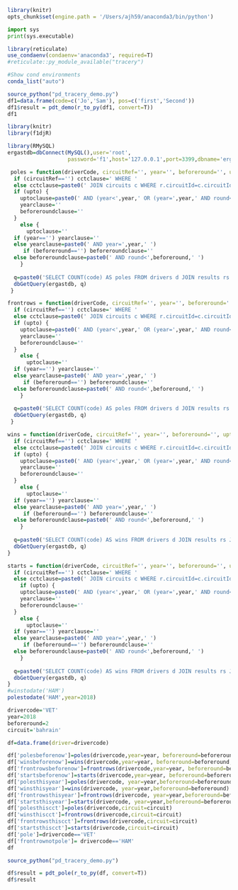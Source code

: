```r
library(knitr)
opts_chunk$set(engine.path = '/Users/ajh59/anaconda3/bin/python')
```



```python
import sys
print(sys.executable)
```
```r
library(reticulate)
use_condaenv(condaenv='anaconda3', required=T)
#reticulate::py_module_available("tracery")
```

```r
#Show cond environments
conda_list("auto")
```


```r
source_python("pd_tracery_demo.py")
df1=data.frame(code=c('Jo','Sam'), pos=c('first','Second'))
df1$result = pdt_demo(r_to_py(df1, convert=T))
df1

````
```r
library(knitr)
library(f1djR)

library(RMySQL)
ergastdb=dbConnect(MySQL(),user='root',
                   password='f1',host='127.0.0.1',port=3399,dbname='ergastdb')
```


```r
 poles = function(driverCode, circuitRef='', year='', beforeround='', upto=FALSE){
  if (circuitRef=='') cctclause=' WHERE '
  else cctclause=paste0(' JOIN circuits c WHERE r.circuitId=c.circuitId AND r.raceId=rs.raceId AND circuitref="', circuitRef,'" AND ')
  if (upto) {
    uptoclause=paste0(' AND (year<',year,' OR (year=',year,' AND round<',beforeround,')) ')
    yearclause=''
    beforeroundclause=''
  }
    else {
      uptoclause=''
  if (year=='') yearclause=''
  else yearclause=paste0(' AND year=',year,' ')
     if (beforeround=='') beforeroundclause=''
  else beforeroundclause=paste0(' AND round<',beforeround,' ')
    }
  
  q=paste0('SELECT COUNT(code) AS poles FROM drivers d JOIN results rs JOIN races r ',cctclause,' r.raceId=rs.raceId AND d.code IN ("',driverCode,'") AND d.driverId=rs.driverId AND rs.grid=1 ',uptoclause,yearclause, beforeroundclause)
  dbGetQuery(ergastdb, q)
 }

frontrows = function(driverCode, circuitRef='', year='', beforeround='', upto=FALSE){
  if (circuitRef=='') cctclause=' WHERE '
  else cctclause=paste0(' JOIN circuits c WHERE r.circuitId=c.circuitId AND r.raceId=rs.raceId AND circuitref="', circuitRef,'" AND ')
  if (upto) {
    uptoclause=paste0(' AND (year<',year,' OR (year=',year,' AND round<',beforeround,')) ')
    yearclause=''
    beforeroundclause=''
  }
    else {
      uptoclause=''
  if (year=='') yearclause=''
  else yearclause=paste0(' AND year=',year,' ')
     if (beforeround=='') beforeroundclause=''
  else beforeroundclause=paste0(' AND round<',beforeround,' ')
    }
  
  q=paste0('SELECT COUNT(code) AS poles FROM drivers d JOIN results rs JOIN races r ',cctclause,' r.raceId=rs.raceId AND d.code IN ("',driverCode,'") AND d.driverId=rs.driverId AND rs.grid IN (1,2) ',uptoclause,yearclause,beforeroundclause)
  dbGetQuery(ergastdb, q)
 }

wins = function(driverCode, circuitRef='', year='', beforeround='', upto=FALSE){
  if (circuitRef=='') cctclause=' WHERE '
  else cctclause=paste0(' JOIN circuits c WHERE r.circuitId=c.circuitId AND r.raceId=rs.raceId AND circuitref="', circuitRef,'" AND ')
  if (upto) {
    uptoclause=paste0(' AND (year<',year,' OR (year=',year,' AND round<',beforeround,')) ')
    yearclause=''
    beforeroundclause=''
  }
    else {
      uptoclause=''
  if (year=='') yearclause=''
  else yearclause=paste0(' AND year=',year,' ')
     if (beforeround=='') beforeroundclause=''
  else beforeroundclause=paste0(' AND round<',beforeround,' ')
    }
  
  q=paste0('SELECT COUNT(code) AS wins FROM drivers d JOIN results rs JOIN races r ',cctclause,' r.raceId=rs.raceId AND d.code IN ("',driverCode,'") AND d.driverId=rs.driverId AND rs.position=1 ',uptoclause,yearclause,beforeroundclause)
  dbGetQuery(ergastdb, q)
}

starts = function(driverCode, circuitRef='', year='', beforeround='', upto=FALSE){
  if (circuitRef=='') cctclause=' WHERE '
  else cctclause=paste0(' JOIN circuits c WHERE r.circuitId=c.circuitId AND r.raceId=rs.raceId AND circuitref="', circuitRef,'" AND ')
    if (upto) {
    uptoclause=paste0(' AND (year<',year,' OR (year=',year,' AND round<',beforeround,')) ')
    yearclause=''
    beforeroundclause=''
  }
    else {
      uptoclause=''
  if (year=='') yearclause=''
  else yearclause=paste0(' AND year=',year,' ')
     if (beforeround=='') beforeroundclause=''
  else beforeroundclause=paste0(' AND round<',beforeround,' ')
    }
  
  q=paste0('SELECT COUNT(code) AS wins FROM drivers d JOIN results rs JOIN races r ',cctclause,' r.raceId=rs.raceId AND d.code IN ("',driverCode,'") AND d.driverId=rs.driverId AND rs.grid>0 ',uptoclause,yearclause,beforeroundclause)
  dbGetQuery(ergastdb, q)
}
#winstodate('HAM')
polestodate('HAM',year=2018)
```




```r
drivercode='VET'
year=2018
beforeround=2
circuit='bahrain'

df=data.frame(driver=drivercode)

df['polesbeforenow']=poles(drivercode,year=year, beforeround=beforeround, upto=TRUE)
df['winsbeforenow']=wins(drivercode,year=year, beforeround=beforeround, upto=TRUE)
df['frontrowsbeforenow']=frontrows(drivercode,year=year, beforeround=beforeround, upto=TRUE)
df['startsbeforenow']=starts(drivercode,year=year, beforeround=beforeround, upto=TRUE)
df['polesthisyear']=poles(drivercode, year=year,beforeround=beforeround)
df['winsthisyear']=wins(drivercode, year=year,beforeround=beforeround)
df['frontrowsthisyear']=frontrows(drivercode, year=year,beforeround=beforeround)
df['startsthisyear']=starts(drivercode, year=year,beforeround=beforeround)
df['polesthiscct']=poles(drivercode,circuit=circuit)
df['winsthiscct']=frontrows(drivercode,circuit=circuit)
df['frontrowsthiscct']=frontrows(drivercode,circuit=circuit)
df['startsthiscct']=starts(drivercode,circuit=circuit)
df['pole']=drivercode=='VET'
df['frontrownotpole']= drivercode=='HAM'
df


```
```r
source_python("pd_tracery_demo.py")

df$result = pdt_pole(r_to_py(df, convert=T))
df$result
```
